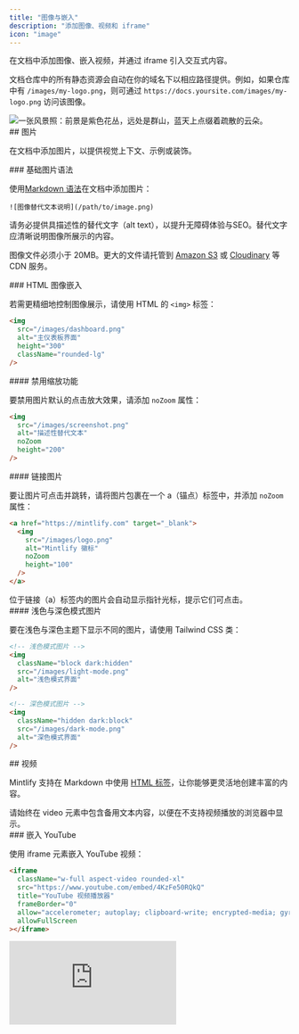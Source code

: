 ```yaml
---
title: "图像与嵌入"
description: "添加图像、视频和 iframe"
icon: "image"
---
```


在文档中添加图像、嵌入视频，并通过 iframe 引入交互式内容。

文档仓库中的所有静态资源会自动在你的域名下以相应路径提供。例如，如果仓库中有 `/images/my-logo.png`，则可通过 `https://docs.yoursite.com/images/my-logo.png` 访问该图像。

<Frame>
  <img className="rounded-xl" src="https://mintlify-assets.b-cdn.net/bigbend.jpg" alt="一张风景照：前景是紫色花丛，远处是群山，蓝天上点缀着疏散的云朵。" />
</Frame>

<div id="images">
  ## 图片
</div>

在文档中添加图片，以提供视觉上下文、示例或装饰。

<div id="basic-image-syntax">
  ### 基础图片语法
</div>

使用[Markdown 语法](https://www.markdownguide.org/basic-syntax/#images)在文档中添加图片：

```mdx
![图像替代文本说明](/path/to/image.png)
```

<Tip>
  请务必提供具描述性的替代文字（alt text），以提升无障碍体验与SEO。替代文字应清晰说明图像所展示的内容。
</Tip>

图像文件必须小于 20MB。更大的文件请托管到 [Amazon S3](https://aws.amazon.com/s3) 或 [Cloudinary](https://cloudinary.com) 等 CDN 服务。

<div id="html-image-embeds">
  ### HTML 图像嵌入
</div>

若需更精细地控制图像展示，请使用 HTML 的 `<img>` 标签：

```html
<img 
  src="/images/dashboard.png" 
  alt="主仪表板界面"
  height="300"
  className="rounded-lg"
/>
```

<div id="disable-zoom-functionality">
  #### 禁用缩放功能
</div>

要禁用图片默认的点击放大效果，请添加 `noZoom` 属性：

```html highlight="4"
<img 
  src="/images/screenshot.png" 
  alt="描述性替代文本"
  noZoom 
  height="200"
/>
```

<div id="link-images">
  #### 链接图片
</div>

要让图片可点击并跳转，请将图片包裹在一个 a（锚点）标签中，并添加 `noZoom` 属性：

```html
<a href="https://mintlify.com" target="_blank">
  <img 
    src="/images/logo.png" 
    alt="Mintlify 徽标"
    noZoom 
    height="100"
  />
</a>
```

<Note>
  位于链接（a）标签内的图片会自动显示指针光标，提示它们可点击。
</Note>

<div id="light-and-dark-mode-images">
  #### 浅色与深色模式图片
</div>

要在浅色与深色主题下显示不同的图片，请使用 Tailwind CSS 类：

```html
<!-- 浅色模式图片 -->
<img 
  className="block dark:hidden" 
  src="/images/light-mode.png" 
  alt="浅色模式界面"
/>

<!-- 深色模式图片 -->
<img 
  className="hidden dark:block" 
  src="/images/dark-mode.png" 
  alt="深色模式界面"
/>
```

<div id="videos">
  ## 视频
</div>

Mintlify 支持在 Markdown 中使用 [HTML 标签](https://www.markdownguide.org/basic-syntax/#html)，让你能够更灵活地创建丰富的内容。

<Tip>
  请始终在 video 元素中包含备用文本内容，以便在不支持视频播放的浏览器中显示。
</Tip>

<div id="youtube-embeds">
  ### 嵌入 YouTube
</div>

使用 iframe 元素嵌入 YouTube 视频：

```html
<iframe
  className="w-full aspect-video rounded-xl"
  src="https://www.youtube.com/embed/4KzFe50RQkQ"
  title="YouTube 视频播放器"
  frameBorder="0"
  allow="accelerometer; autoplay; clipboard-write; encrypted-media; gyroscope; picture-in-picture"
  allowFullScreen
></iframe>
```

<Frame>
  <iframe className="w-full aspect-video rounded-xl" src="https://www.youtube.com/embed/4KzFe50RQkQ" title="YouTube 视频播放器" frameBorder="0" allow="accelerometer; autoplay; clipboard-write; encrypted-media; gyroscope; picture-in-picture" allowFullScreen />
</Frame>

<div id="self-hosted-videos">
  ### 自托管视频
</div>

对于自托管的视频内容，请使用 HTML 的 `<video>` 元素：

```html
<video
  controls
  className="w-full aspect-video rounded-xl"
  src="link-to-your-video.com"
></video>
```

<div id="autoplay-videos">
  ### 自动播放视频
</div>

若要自动播放视频，请使用：

```html
<video
  autoPlay
  muted
  loop
  playsInline
  className="w-full aspect-video rounded-xl"
  src="/videos/demo.mp4"
></video>
```

<Note>
  使用 JSX 语法时，请将由两个单词组成的属性写为驼峰式：`autoPlay`、`playsInline`、`allowFullScreen`。
</Note>

<div id="iframes">
  ## iframes
</div>

使用 iframe 元素嵌入外部内容：

```html
<iframe 
  src="https://example.com/embed" 
  title="嵌入内容"
  className="w-full h-96 rounded-xl"
></iframe>
```

<div id="related-resources">
  ## 相关资源
</div>

<Card title="Frame 组件参考" icon="frame" horizontal href="/zh/components/frames">
  了解如何使用 Frame 组件展示图像。
</Card>
